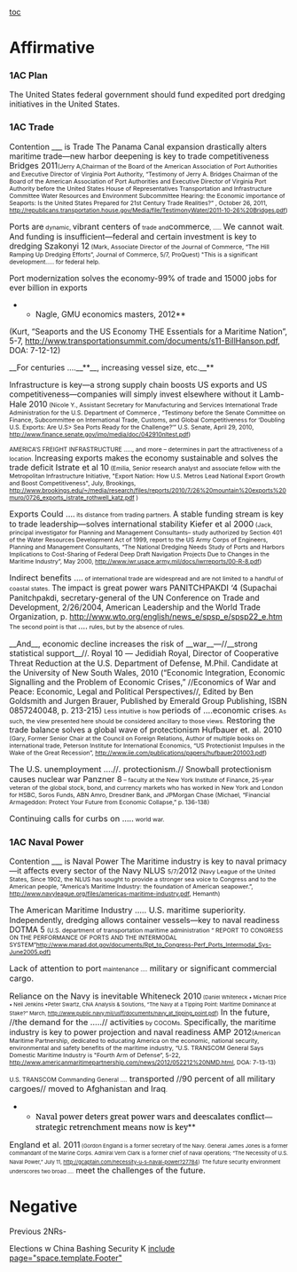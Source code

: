 [[toc]]
=Affirmative= 
===1AC Plan=== 
The United States federal government should fund expedited port dredging initiatives in the United States.
===1AC Trade=== 
Contention ___ is Trade
The Panama Canal expansion drastically alters maritime trade—new harbor deepening is key to trade competitiveness
<span style="font-size: 14.6667px;">Bridges 2011</span><span style="font-size: 10.6667px;">(Jerry A,Chairman of the Board of the American Association of Port Authorities and Executive Director of Virginia Port Authority, “Testimony of Jerry A. Bridges Chairman of the Board of the American Association of Port Authorities and Executive Director of Virginia Port Authority before the United States House of Representatives Transportation and Infrastructure Committee Water Resources and Environment Subcommittee Hearing: the Economic importance of Seaports: Is the United States Prepared for 21st Century Trade Realities?” , October 26, 2011, [[http://republicans.transportation.house.gov/Media/file/TestimonyWater/2011-10-26%20Bridges.pdf]])</span>


<span style="font-size: 14.6667px;">Ports are</span><span style="font-size: 10.6667px;"> dynamic, </span><span style="font-size: 14.6667px;">vibrant centers of</span><span style="font-size: 10.6667px;"> trade and</span><span style="font-size: 14.6667px;">commerce</span><span style="font-size: 10.6667px;">, ….. </span><span style="font-size: 14.6667px;">We cannot wait</span><span style="font-size: 10.6667px;">. </span>
And funding is insufficient—federal and certain investment is key to dredging
<span style="font-size: 14.6667px;">Szakonyi 12</span><span style="font-size: 10.6667px;"> (Mark, Associate Director of the Journal of Commerce, “The Hill Ramping Up Dredging Efforts”, Journal of Commerce, 5/7, ProQuest) </span>
<span style="font-size: 10.6667px;">"This is a significant development….. for federal help.</span>

Port modernization solves the economy-99% of trade and 15000 jobs for ever billion in exports
**Nagle, GMU economics masters, 2012**
(Kurt, “Seaports and the US Economy THE Essentials for a Maritime Nation”, 5-7, http://www.transportationsummit.com/documents/s11-BillHanson.pdf, DOA: 7-12-12)

__For centuries ….__**__, increasing vessel size, etc.__**

Infrastructure is key—a strong supply chain boosts US exports and US competitiveness—companies will simply invest elsewhere without it
<span style="font-size: 14.6667px;">Lamb-Hale 2010</span><span style="font-size: 10.6667px;"> (Nicole Y., Assistant Secretary for Manufacturing and Services International Trade Administration for the U.S. Department of Commerce , “Testimony before the Senate Committee on Finance, Subcommittee on International Trade, Customs, and Global Competitiveness for ‘Doubling U.S. Exports: Are U.S> Sea Ports Ready for the Challenge?’” U.S. Senate, April 29, 2010, http://www.finance.senate.gov/imo/media/doc/042910nltest.pdf)</span>

<span style="font-size: 10.6667px;">AMERICA’S FREIGHT INFRASTRUCTURE ….., and more – determines in part the attractiveness of a location. </span>
Increasing exports makes the economy sustainable and solves the trade deficit
<span style="font-size: 14.6667px;">Istrate et al 10</span><span style="font-size: 10.6667px;"> (Emilia, Senior research analyst and associate fellow with the Metropolitan Infrastructure Initiative, "Export Nation: How U.S. Metros Lead National Export Growth and Boost Competitiveness", July, Brookings, [[http://www.brookings.edu/~/media/research/files/reports/2010/7/26%20mountain%20exports%20muro/0726_exports_istrate_rothwell_katz.pdf]] ) </span>

<span style="font-size: 14.6667px;">Exports Could ….</span><span style="font-size: 10.6667px;"> its distance from trading partners. </span>
A stable funding stream is key to trade leadership—solves international stability
<span style="font-size: 14.6667px;">Kiefer et al 2000</span><span style="font-size: 10.6667px;"> (Jack, principal investigator for Planning and Management Consultants– study authorized by Section 401 of the Water Resources Development Act of 1999, report to the US Army Corps of Engineers, Planning and Management Consultants, “The National Dredging Needs Study of Ports and Harbors Implications to Cost-Sharing of Federal Deep Draft Navigation Projects Due to Changes in the Maritime Industry”, May 2000, [[http://www.iwr.usace.army.mil/docs/iwrreports/00-R-8.pdf]]) </span>

<span style="font-size: 14.6667px;">Indirect benefits ….</span><span style="font-size: 10.6667px;"> of international trade are widespread and are not limited to a handful of coastal states.</span>
The impact is great power wars
<span style="font-size: 14.6667px;">PANITCHPAKDI ‘4</span> (Supachai Panitchpakdi, secretary-general of the UN Conference on Trade and Development, 2/26/2004, American Leadership and the World Trade Organization, p. http://www.wto.org/english/news_e/spsp_e/spsp22_e.htm
<span style="text-align: justify;"><span style="font-size: 10.6667px;">The second point is that </span><span style="font-size: 14.6667px;">….</span><span style="font-size: 10.6667px;"> rules, but by the absence of rules.</span></span>

__And__, economic decline increases the risk of __war__—//__strong statistical support__//.
<span style="font-size: 14.6667px;">Royal 10</span> — Jedidiah Royal, Director of Cooperative Threat Reduction at the U.S. Department of Defense, M.Phil. Candidate at the University of New South Wales, 2010 (“Economic Integration, Economic Signalling and the Problem of Economic Crises,” //Economics of War and Peace: Economic, Legal and Political Perspectives//, Edited by Ben Goldsmith and Jurgen Brauer, Published by Emerald Group Publishing, ISBN 0857240048, p. 213-215)
<span style="font-size: 10.6667px;">Less intuitive is how </span><span style="font-size: 14.6667px;">periods of ….economic crises</span><span style="font-size: 10.6667px;">. As such, the view presented here should be considered ancillary to those views.</span>
Restoring the trade balance solves a global wave of protectionism
<span style="font-size: 14.6667px;">Hufbauer et. al. 2010</span><span style="font-size: 10.6667px;"> (Gary, Former Senior Chair at the Council on Foreign Relations, Author of multiple books on international trade, Peterson Institute for International Economics, “US Protectionist Impulses in the Wake of the Great Recession”, http://www.iie.com/publications/papers/hufbauer201003.pdf)</span>

<span style="font-size: 14.6667px;">The U.S. unemployment ….</span>//<span style="font-size: 14.6667px;">. protectionism.</span>//
Snowball protectionism causes nuclear war
<span style="font-size: 14.6667px;">Panzner 8</span><span style="font-size: 10.6667px;"> – faculty at the New York Institute of Finance, 25-year veteran of the global stock, bond, and currency markets who has worked in New York and London for HSBC, Soros Funds, ABN Amro, Dresdner Bank, and JPMorgan Chase (Michael, “Financial Armageddon: Protect Your Future from Economic Collapse,” p. 136-138)</span>

<span style="font-size: 14.6667px;">Continuing calls for curbs on …..</span><span style="font-size: 10.6667px;"> world war.</span>

===1AC Naval Power=== 
Contention ___ is Naval Power
The Maritime industry is key to naval primacy—it affects every sector of the Navy
<span style="font-size: 14.6667px;">NLUS </span><span style="font-size: 10.6667px;">5/7/</span><span style="font-size: 14.6667px;">2012</span><span style="font-size: 10.6667px;"> (Navy League of the United States, Since 1902, the NLUS has sought to provide a stronger sea voice to Congress and to the American people, “America’s Maritime Industry: the foundation of American seapower.”, [[http://www.navyleague.org/files/americas-maritime-industry.pdf]], Hemanth) </span>

<span style="font-size: 14.6667px;">The American Maritime Industry ….. U.S. maritime superiority. </span>
Independently, dredging allows container vessels—key to naval readiness
DOTMA 5 <span style="font-size: 10.6667px;">(U.S. department of transportation maritime administration “ REPORT TO CONGRESS ON THE PERFORMANCE OF PORTS AND THE INTERMODAL SYSTEM”[[http://www.marad.dot.gov/documents/Rpt_to_Congress-Perf_Ports_Intermodal_Sys-June2005.pdf)JC|http://www.marad.dot.gov/documents/Rpt_to_Congress-Perf_Ports_Intermodal_Sys-June2005.pdf)]]</span>


<span style="font-size: 14.6667px;">Lack of attention to port</span><span style="font-size: 10.6667px;"> maintenance ….</span><span style="font-size: 14.6667px;"> military or significant commercial cargo. </span>

<span style="font-size: 14.6667px;">Reliance on the Navy is inevitable</span>
<span style="font-size: 14.6667px;">Whiteneck 2010</span><span style="font-size: 9.33333px;"> (Daniel Whiteneck • Michael Price • Neil Jenkins •Peter Swartz, CNA Analysis & Solutions, “The Navy at a Tipping Point: Maritime Dominance at Stake?” March, http://www.public.navy.mil/usff/documents/navy_at_tipping_point.pdf)</span>
<span style="font-size: 14.6667px;">In the future, </span>//<span style="font-size: 14.6667px;">the demand for the …..</span>//<span style="font-size: 14.6667px;"> activities</span><span style="font-size: 10.6667px;"> by COCOMs.</span>
Specifically, the maritime industry is key to power projection and naval readiness
<span style="font-size: 14.6667px;">AMP 2012</span><span style="font-size: 10.6667px;">(American Maritime Partnership, dedicated to educating America on the economic, national security, environmental and safety benefits of the maritime industry, “U.S. TRANSCOM General Says Domestic Maritime Industry is "Fourth Arm of Defense”, 5-22, [[http://www.americanmaritimepartnership.com/news/2012/052212%20NMD.html]], DOA: 7-13-13)</span>

<span style="font-size: 10.6667px;">U.S. TRANSCOM Commanding General ….</span><span style="font-size: 14.6667px;"> transported </span>//<span style="font-size: 14.6667px;">90 percent of all military cargoes</span>//<span style="font-size: 14.6667px;"> moved to Afghanistan and Iraq</span><span style="font-size: 10.6667px;">.</span>

**<span style="color: #000000; font-family: 'Cambria','serif';">Naval power deters great power wars and deescalates conflict—strategic retrenchment means now is key</span>**
<span style="font-size: 14.6667px;">England et al. 2011</span><span style="font-size: 9.33333px;"> (Gordon England is a former secretary of the Navy. General James Jones is a former commandant of the Marine Corps. Admiral Vern Clark is a former chief of naval operations; “The Necessity of U.S. Naval Power,” July 11, http://gcaptain.com/necessity-u-s-naval-power?27784)</span>
<span style="font-size: 9.33333px;">The future security environment underscores two broad ….</span><span style="font-size: 14.6667px;"> meet the challenges of the future.</span>


=Negative= 
Previous 2NRs-

Elections w China Bashing
Security K
[[include page="space.template.Footer"]]